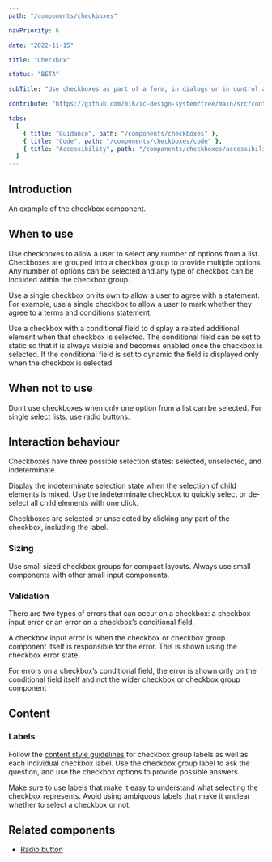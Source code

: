 ```yaml
---
path: "/components/checkboxes"

navPriority: 6

date: "2022-11-15"

title: "Checkbox"

status: "BETA"

subTitle: "Use checkboxes as part of a form, in dialogs or in control areas such as filters or settings."

contribute: "https://github.com/mi6/ic-design-system/tree/main/src/content/structured/components/checkboxes"

tabs:
  [
    { title: "Guidance", path: "/components/checkboxes" },
    { title: "Code", path: "/components/checkboxes/code" },
    { title: "Accessibility", path: "/components/checkboxes/accessibility" },
  ]
---
```



## Introduction

An example of the checkbox component.

<ComponentPreview>
  <IcCheckboxGroup label="Make changes to your order." name="1">
    <IcCheckbox value="extra" label="Extra shot (50p)" />
    <IcCheckbox value="Soya milk" label="Soya milk" checked />
    <IcCheckbox
      value="keep cup"
      label="Takeaway cup (Reusable keep cups only)"
      disabled
    />
  </IcCheckboxGroup>
</ComponentPreview>

## When to use

Use checkboxes to allow a user to select any number of options from a list. Checkboxes are grouped into a checkbox group to provide multiple options. Any number of options can be selected and any type of checkbox can be included within the checkbox group.

<DoubleDoDontCaution>
  <DoDontCaution
    imageSrc={checkboxFig1}
    imageAlt="A checklist asking the question ‘What are your favourite types of coffee?’ with six options where two are checked."
    state="good"
    caption="Use the checkbox group to provide a number of options that can be selected."
  />
</DoubleDoDontCaution>

Use a single checkbox on its own to allow a user to agree with a statement. For example, use a single checkbox to allow a user to mark whether they agree to a terms and conditions statement.

<DoubleDoDontCaution>
  <DoDontCaution
    imageSrc={checkboxFig2}
    imageAlt="A single unchecked checkbox with a label that reads “I agree to the terms and conditions, and privacy statement”."
    state="good"
    caption="Use single checkboxes to allow a person to agree to a statement."
  />
</DoubleDoDontCaution>

Use a checkbox with a conditional field to display a related additional element when that checkbox is selected. The conditional field can be set to static so that it is always visible and becomes enabled once the checkbox is selected. If the conditional field is set to dynamic the field is displayed only when the checkbox is selected.

## When not to use

Don’t use checkboxes when only one option from a list can be selected. For single select lists, use [radio buttons](/components/radio).

## Interaction behaviour

Checkboxes have three possible selection states: selected, unselected, and indeterminate.

Display the indeterminate selection state when the selection of child elements is mixed. Use the indeterminate checkbox to quickly select or de-select all child elements with one click.

<DoubleDoDontCaution>
  <DoDontCaution
    imageSrc={checkboxFig3}
    imageAlt="A checkbox group asking ‘Which hot drinks do you like?’. A checkbox with label ‘coffee’ shows its indeterminate state as only one of its two child checkboxes is selected."
    state="good"
    caption="A nested checkbox group that shows an indeterminate state on a parent checkbox when only some of its children are selected."
  />
</DoubleDoDontCaution>

Checkboxes are selected or unselected by clicking any part of the checkbox, including the label.

### Sizing

Use small sized checkbox groups for compact layouts. Always use small components with other small input components.

<DoDontCaution
  imageSrc={checkboxFig4}
  imageAlt="Two forms containing a checklist and a text input. One uses default sizing resulting in larger spacing between components. The other uses small sizing that reduces space between components and results in a shorter vertical height for the same form."
  state="good"
  caption="Use small sizing for compact layouts."
/>

### Validation

There are two types of errors that can occur on a checkbox: a checkbox input error or an error on a checkbox’s conditional field.

A checkbox input error is when the checkbox or checkbox group component itself is responsible for the error. This is shown using the checkbox error state.

<DoubleDoDontCaution>
  <DoDontCaution
    imageSrc={checkboxFig5}
    imageAlt="A checklist asking 'What are your favourite types of coffee?' with helper text stating 'Select at least one'. Six options are shown but all are unchecked. An error message is displayed below the checklist reading 'Please select at least one option'."
    state="good"
    caption="Checkbox group error state shown correctly."
  />
  <DoDontCaution
    imageSrc={checkboxFig6}
    imageAlt="An unchecked checkbox with label 'I agree to the terms and conditions and privacy statement' alongside a submit button. An error state is shown after the checkbox reading 'Please agree before continuing'."
    state="good"
    caption="Single checkbox error state shown correctly."
  />
</DoubleDoDontCaution>

For errors on a checkbox’s conditional field, the error is shown only on the conditional field itself and not the wider checkbox or checkbox group component

<DoubleDoDontCaution>
  <DoDontCaution
    imageSrc={checkboxFig7}
    imageAlt="A checklist asking ‘What are your favourite types of coffee’. Six options are shown and one labelled ‘Flat white’ is selected and shows a conditional field that asks ‘How frothy do you like it?’. An error message is displayed below the conditional field reading ‘Please provide an answer’."
    state="good"
    caption="Checkbox conditional field error shown correctly."
  />
  <DoDontCaution
    imageSrc={checkboxFig8}
    imageAlt="A checklist asking ‘What are your favourite types of coffee?’. Six options are shown and one labelled ‘Flat white’ is selected and shows a child field that asks ‘How frothy do you like it?’. An error message is displayed below the child field reading ‘Please provide an answer’. Another error message is displayed below the checklist repeating the same error message."
    state="bad"
    caption="Checkbox conditional field error shown incorrectly. Only the field needs to show the error state and not the parent checkbox or checkbox group."
  />
</DoubleDoDontCaution>

## Content

### Labels

Follow the [content style guidelines](/styles/content-style) for checkbox group labels as well as each individual checkbox label. Use the checkbox group label to ask the question, and use the checkbox options to provide possible answers.

Make sure to use labels that make it easy to understand what selecting the checkbox represents. Avoid using ambiguous labels that make it unclear whether to select a checkbox or not.

<DoubleDoDontCaution>
  <DoDontCaution
    imageSrc={checkboxFig9}
    imageAlt="A short form asking the user to agree to the terms and conditions. A single unchecked checkbox with label ‘I agree to the terms and conditions and privacy statement’ is shown alongside a submit button."
    state="good"
    caption="Use clear and concise wording in checkbox labels that makes it easy to understand what selecting the box represents."
  />
  <DoDontCaution
    imageSrc={checkboxFig10}
    imageAlt="A short form asking the user to agree to the terms and conditions. A single unchecked checkbox with label ‘These are our terms and conditions and privacy statement’ is shown alongside a submit button."
    state="bad"
    caption="Don’t use ambiguous wording that makes it hard to understand what selecting the box represents."
  />
</DoubleDoDontCaution>

## Related components

- [Radio button](/components/radio)
